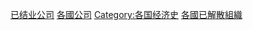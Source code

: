 {{Categories by country|nocat}}

[[Category:已结业公司|]]
[[Category:各國公司|]]
[[Category:各国经济史|Category:各国经济史]]
[[Category:各國已解散組織|]]